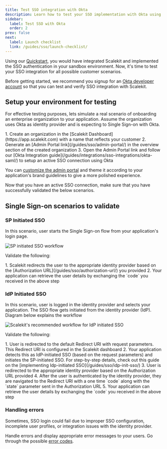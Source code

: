 ```yaml
---
title: Test SSO integration with Okta
description: Learn how to test your SSO implementation with Okta using Scalekit, covering SP-initiated, IdP-initiated, and error handling scenarios.
sidebar:
  label: Test SSO with Okta
  order: 2
prev: false
next:
  label: Launch checklist
  link: /guides/sso/launch-checklist/
---
```



Using our [Quickstart](/sso/quickstart/), you would have integrated Scalekit and implemented the SSO authentication
in your sandbox environment. Now, it's time to test your SSO integration for all possible customer scenarios.

Before getting started, we recommend you signup for an <a href="https://developer.okta.com/signup/" target="_blank">Okta developer account</a> so
that you can test and verify SSO integration with Scalekit.

## Setup your environment for testing

For effective testing purposes, lets simulate a real scenario of onboarding an enterprise organization to your application. Assume the organization uses Okta as identity provider and is expecting to Single Sign-on with Okta.

<Steps>
1. Create an organization in the [Scalekit Dashboard](https://app.scalekit.com) with a name that reflects your customer
2. Generate an [Admin Portal link](/guides/sso/admin-portal/) in the overview section of the created organization
3. Open the Admin Portal link and follow our [Okta Integration guide](/guides/integrations/sso-integrations/okta-saml/) to setup an active SSO connection using Okta
</Steps>

<Aside>

You can [customize the admin portal](/guides/sso/admin-portal/#customize-the-admin-portal) and theme it according to your
application's brand guidelines to give a more polished experience.

</Aside>

Now that you have an active SSO connection, make sure that you have successfully validated the below scenarios.

## Single Sign-on scenarios to validate

### SP Initiated SSO <Badge text="Scenario 1" variant="note" />

In this scenario, user starts the Single Sign-on flow from your application's login page.

![SP initiated SSO workflow](@/assets/docs/guides/extended/okta-sso-test/how-sso-works.png)

Validate the following:

<Steps>
1. Scalekit redirects the user to the appropriate identity provider based on the
  [Authorization URL](/guides/sso/authorization-url/) you provided
2. Your application can retrieve the user details by exchanging the `code` you received in the above step
</Steps>

### IdP Initiated SSO <Badge text="Scenario 2" variant="note" />

In this scenario, user is logged in the identity provider and selects your application. The SSO flow gets initiated from
the identity provider (IdP). Diagram below explains the workflow

![Scalekit's recommended workflow for IdP initiated SSO](@/assets/docs/guides/extended/okta-sso-test/idp-initiated-sso.png)

Validate the following:

<Steps>
1. User is redirected to the default Redirect URI with request parameters. This Redirect URI is configured in the Scalekit dashboard
2. Your application detects this as IdP-initiated SSO (based on the request parameters) and initiates the SP-initiated SSO. For step-by-step details, check out this guide on the [implementing Idp-initiated SSO](/guides/sso/idp-init-sso/)
3. User is redirected to the appropriate identity provider based on the Authorization URL provided
4. After the user is authenticated by the identity provider, they are navigated to the Redirect URI with a one time `code` along with the `state` parameter sent in the Authorization URL
5. Your application can retrieve the user details by exchanging the `code` you received in the above step
</Steps>

### Handling errors <Badge text="Scenario 3" variant="note" />

Sometimes, SSO login could fail due to improper SSO configuration, incomplete user profiles, or integration issues with the identity provider.

Handle errors and display appropriate error messages to your users. Go through the possible [error codes](/reference/sso/sso-integration-errors/).
